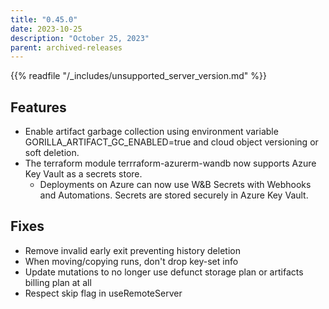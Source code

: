 ```yaml
---
title: "0.45.0"
date: 2023-10-25
description: "October 25, 2023"
parent: archived-releases
---
```


<Warning>
{{% readfile "/_includes/unsupported_server_version.md" %}}
</Warning>

## Features

* Enable artifact garbage collection using environment variable GORILLA_ARTIFACT_GC_ENABLED=true and cloud object versioning or soft deletion.
* The terraform module terrraform-azurerm-wandb now supports Azure Key Vault as a secrets store. 
  * Deployments on Azure can now use W&B Secrets with Webhooks and Automations. Secrets are stored securely in Azure Key Vault.

## Fixes

* Remove invalid early exit preventing history deletion
* When moving/copying runs, don't drop key-set info
* Update mutations to no longer use defunct storage plan or artifacts billing plan at all
* Respect skip flag in useRemoteServer
